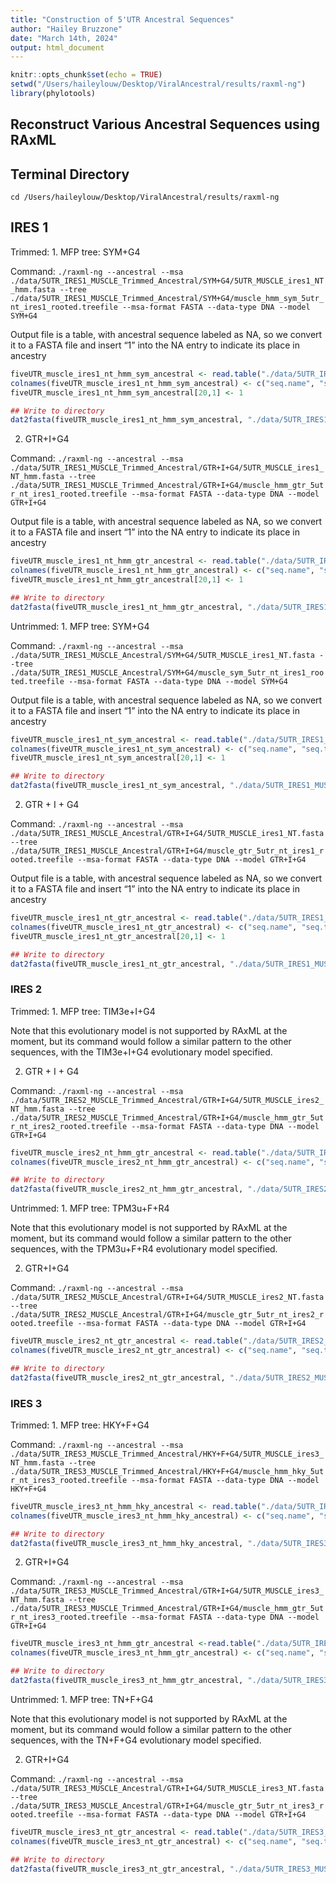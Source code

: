 ```yaml
---
title: "Construction of 5'UTR Ancestral Sequences"
author: "Hailey Bruzzone"
date: "March 14th, 2024"
output: html_document
---
```


```r
knitr::opts_chunk$set(echo = TRUE)
setwd("/Users/haileylouw/Desktop/ViralAncestral/results/raxml-ng")
library(phylotools)
```

## Reconstruct Various Ancestral Sequences using RAxML 

## Terminal Directory 

`cd /Users/haileylouw/Desktop/ViralAncestral/results/raxml-ng`

## IRES 1 ##

Trimmed:
1. MFP tree: SYM+G4

Command: `./raxml-ng --ancestral --msa ./data/5UTR_IRES1_MUSCLE_Trimmed_Ancestral/SYM+G4/5UTR_MUSCLE_ires1_NT_hmm.fasta --tree ./data/5UTR_IRES1_MUSCLE_Trimmed_Ancestral/SYM+G4/muscle_hmm_sym_5utr_nt_ires1_rooted.treefile --msa-format FASTA --data-type DNA --model SYM+G4`

Output file is a table, with ancestral sequence labeled as NA, so we convert it to a FASTA file and insert "1" into the NA entry to indicate its place in ancestry

```r
fiveUTR_muscle_ires1_nt_hmm_sym_ancestral <- read.table("./data/5UTR_IRES1_MUSCLE_Trimmed_Ancestral/SYM+G4/5UTR_MUSCLE_ires1_NT_hmm.fasta.raxml.ancestralStates")
colnames(fiveUTR_muscle_ires1_nt_hmm_sym_ancestral) <- c("seq.name", "seq.text")
fiveUTR_muscle_ires1_nt_hmm_sym_ancestral[20,1] <- 1

## Write to directory
dat2fasta(fiveUTR_muscle_ires1_nt_hmm_sym_ancestral, "./data/5UTR_IRES1_MUSCLE_Trimmed_Ancestral/SYM+G4/fiveUTR_muscle_ires1_nt_hmm_sym_ancestral.fasta")
```

2. GTR+I+G4 

Command: `./raxml-ng --ancestral --msa ./data/5UTR_IRES1_MUSCLE_Trimmed_Ancestral/GTR+I+G4/5UTR_MUSCLE_ires1_NT_hmm.fasta --tree ./data/5UTR_IRES1_MUSCLE_Trimmed_Ancestral/GTR+I+G4/muscle_hmm_gtr_5utr_nt_ires1_rooted.treefile --msa-format FASTA --data-type DNA --model GTR+I+G4`

Output file is a table, with ancestral sequence labeled as NA, so we convert it to a FASTA file and insert "1" into the NA entry to indicate its place in ancestry

```r
fiveUTR_muscle_ires1_nt_hmm_gtr_ancestral <- read.table("./data/5UTR_IRES1_MUSCLE_Trimmed_Ancestral/GTR+I+G4/5UTR_MUSCLE_ires1_NT_hmm.fasta.raxml.ancestralStates")
colnames(fiveUTR_muscle_ires1_nt_hmm_gtr_ancestral) <- c("seq.name", "seq.text")
fiveUTR_muscle_ires1_nt_hmm_gtr_ancestral[20,1] <- 1

## Write to directory
dat2fasta(fiveUTR_muscle_ires1_nt_hmm_gtr_ancestral, "./data/5UTR_IRES1_MUSCLE_Trimmed_Ancestral/GTR+I+G4/fiveUTR_muscle_ires1_nt_hmm_gtr_ancestral.fasta")
```

Untrimmed: 
1. MFP tree: SYM+G4

Command: `./raxml-ng --ancestral --msa ./data/5UTR_IRES1_MUSCLE_Ancestral/SYM+G4/5UTR_MUSCLE_ires1_NT.fasta --tree ./data/5UTR_IRES1_MUSCLE_Ancestral/SYM+G4/muscle_sym_5utr_nt_ires1_rooted.treefile --msa-format FASTA --data-type DNA --model SYM+G4`

Output file is a table, with ancestral sequence labeled as NA, so we convert it to a FASTA file and insert "1" into the NA entry to indicate its place in ancestry

```r
fiveUTR_muscle_ires1_nt_sym_ancestral <- read.table("./data/5UTR_IRES1_MUSCLE_Ancestral/SYM+G4/5UTR_MUSCLE_ires1_NT.fasta.raxml.ancestralStates")
colnames(fiveUTR_muscle_ires1_nt_sym_ancestral) <- c("seq.name", "seq.text")
fiveUTR_muscle_ires1_nt_sym_ancestral[20,1] <- 1

## Write to directory
dat2fasta(fiveUTR_muscle_ires1_nt_sym_ancestral, "./data/5UTR_IRES1_MUSCLE_Ancestral/SYM+G4/fiveUTR_muscle_ires1_nt_sym_ancestral.fasta")
```

2. GTR + I + G4 

Command: `./raxml-ng --ancestral --msa ./data/5UTR_IRES1_MUSCLE_Ancestral/GTR+I+G4/5UTR_MUSCLE_ires1_NT.fasta --tree ./data/5UTR_IRES1_MUSCLE_Ancestral/GTR+I+G4/muscle_gtr_5utr_nt_ires1_rooted.treefile --msa-format FASTA --data-type DNA --model GTR+I+G4`

Output file is a table, with ancestral sequence labeled as NA, so we convert it to a FASTA file and insert "1" into the NA entry to indicate its place in ancestry

```r
fiveUTR_muscle_ires1_nt_gtr_ancestral <- read.table("./data/5UTR_IRES1_MUSCLE_Ancestral/GTR+I+G4/5UTR_MUSCLE_ires1_NT.fasta.raxml.ancestralStates")
colnames(fiveUTR_muscle_ires1_nt_gtr_ancestral) <- c("seq.name", "seq.text")
fiveUTR_muscle_ires1_nt_gtr_ancestral[20,1] <- 1

## Write to directory
dat2fasta(fiveUTR_muscle_ires1_nt_gtr_ancestral, "./data/5UTR_IRES1_MUSCLE_Ancestral/GTR+I+G4/fiveUTR_muscle_ires1_nt_gtr_ancestral.fasta")
```

### IRES 2

Trimmed:
1. MFP tree: TIM3e+I+G4

Note that this evolutionary model is not supported by RAxML at the moment, but its command would follow a similar pattern to the other sequences, with the TIM3e+I+G4 evolutionary model specified. 

2. GTR + I + G4 

Command: `./raxml-ng --ancestral --msa ./data/5UTR_IRES2_MUSCLE_Trimmed_Ancestral/GTR+I+G4/5UTR_MUSCLE_ires2_NT_hmm.fasta --tree ./data/5UTR_IRES2_MUSCLE_Trimmed_Ancestral/GTR+I+G4/muscle_hmm_gtr_5utr_nt_ires2_rooted.treefile --msa-format FASTA --data-type DNA --model GTR+I+G4`

```r
fiveUTR_muscle_ires2_nt_hmm_gtr_ancestral <- read.table("./data/5UTR_IRES2_MUSCLE_Trimmed_Ancestral/GTR+I+G4/5UTR_MUSCLE_ires2_NT_hmm.fasta.raxml.ancestralStates")
colnames(fiveUTR_muscle_ires2_nt_hmm_gtr_ancestral) <- c("seq.name", "seq.text")

## Write to directory
dat2fasta(fiveUTR_muscle_ires2_nt_hmm_gtr_ancestral, "./data/5UTR_IRES2_MUSCLE_Trimmed_Ancestral/GTR+I+G4/fiveUTR_muscle_ires2_nt_hmm_gtr_ancestral.fasta")
```

Untrimmed: 
1. MFP tree: TPM3u+F+R4

Note that this evolutionary model is not supported by RAxML at the moment, but its command would follow a similar pattern to the other sequences, with the TPM3u+F+R4 evolutionary model specified. 

2. GTR+I+G4 

Command: `./raxml-ng --ancestral --msa ./data/5UTR_IRES2_MUSCLE_Ancestral/GTR+I+G4/5UTR_MUSCLE_ires2_NT.fasta --tree ./data/5UTR_IRES2_MUSCLE_Ancestral/GTR+I+G4/muscle_gtr_5utr_nt_ires2_rooted.treefile --msa-format FASTA --data-type DNA --model GTR+I+G4`

```r
fiveUTR_muscle_ires2_nt_gtr_ancestral <- read.table("./data/5UTR_IRES2_MUSCLE_Ancestral/GTR+I+G4/5UTR_MUSCLE_ires2_NT.fasta.raxml.ancestralStates")
colnames(fiveUTR_muscle_ires2_nt_gtr_ancestral) <- c("seq.name", "seq.text")

## Write to directory
dat2fasta(fiveUTR_muscle_ires2_nt_gtr_ancestral, "./data/5UTR_IRES2_MUSCLE_Ancestral/GTR+I+G4/fiveUTR_muscle_ires2_nt_gtr_ancestral.fasta")
```

### IRES 3 

Trimmed:
1. MFP tree: HKY+F+G4

Command: `./raxml-ng --ancestral --msa ./data/5UTR_IRES3_MUSCLE_Trimmed_Ancestral/HKY+F+G4/5UTR_MUSCLE_ires3_NT_hmm.fasta --tree ./data/5UTR_IRES3_MUSCLE_Trimmed_Ancestral/HKY+F+G4/muscle_hmm_hky_5utr_nt_ires3_rooted.treefile --msa-format FASTA --data-type DNA --model HKY+F+G4`

```r
fiveUTR_muscle_ires3_nt_hmm_hky_ancestral <- read.table("./data/5UTR_IRES3_MUSCLE_Trimmed_Ancestral/HKY+F+G4/5UTR_MUSCLE_ires3_NT_hmm.fasta.raxml.ancestralStates")
colnames(fiveUTR_muscle_ires3_nt_hmm_hky_ancestral) <- c("seq.name", "seq.text")

## Write to directory
dat2fasta(fiveUTR_muscle_ires3_nt_hmm_hky_ancestral, "./data/5UTR_IRES3_MUSCLE_Trimmed_Ancestral/HKY+F+G4/fiveUTR_muscle_ires3_nt_hmm_hky_ancestral.fasta")
```

2. GTR+I+G4 

Command: `./raxml-ng --ancestral --msa ./data/5UTR_IRES3_MUSCLE_Trimmed_Ancestral/GTR+I+G4/5UTR_MUSCLE_ires3_NT_hmm.fasta --tree ./data/5UTR_IRES3_MUSCLE_Trimmed_Ancestral/GTR+I+G4/muscle_hmm_gtr_5utr_nt_ires3_rooted.treefile --msa-format FASTA --data-type DNA --model GTR+I+G4`

```r
fiveUTR_muscle_ires3_nt_hmm_gtr_ancestral <-read.table("./data/5UTR_IRES3_MUSCLE_Trimmed_Ancestral/GTR+I+G4/5UTR_MUSCLE_ires3_NT_hmm.fasta.raxml.ancestralStates")
colnames(fiveUTR_muscle_ires3_nt_hmm_gtr_ancestral) <- c("seq.name", "seq.text")

## Write to directory
dat2fasta(fiveUTR_muscle_ires3_nt_hmm_gtr_ancestral, "./data/5UTR_IRES3_MUSCLE_Trimmed_Ancestral/GTR+I+G4/fiveUTR_muscle_ires3_nt_hmm_gtr_ancestral.fasta")
```

Untrimmed: 
1. MFP tree: TN+F+G4

Note that this evolutionary model is not supported by RAxML at the moment, but its command would follow a similar pattern to the other sequences, with the TN+F+G4 evolutionary model specified. 

2. GTR+I+G4 

Command: `./raxml-ng --ancestral --msa ./data/5UTR_IRES3_MUSCLE_Ancestral/GTR+I+G4/5UTR_MUSCLE_ires3_NT.fasta --tree ./data/5UTR_IRES3_MUSCLE_Ancestral/GTR+I+G4/muscle_gtr_5utr_nt_ires3_rooted.treefile --msa-format FASTA --data-type DNA --model GTR+I+G4`

```r
fiveUTR_muscle_ires3_nt_gtr_ancestral <- read.table("./data/5UTR_IRES3_MUSCLE_Ancestral/GTR+I+G4/5UTR_MUSCLE_ires3_NT.fasta.raxml.ancestralStates")
colnames(fiveUTR_muscle_ires3_nt_gtr_ancestral) <- c("seq.name", "seq.text")

## Write to directory
dat2fasta(fiveUTR_muscle_ires3_nt_gtr_ancestral, "./data/5UTR_IRES3_MUSCLE_Ancestral/GTR+I+G4/fiveUTR_muscle_ires3_nt_gtr_ancestral.fasta")
```
